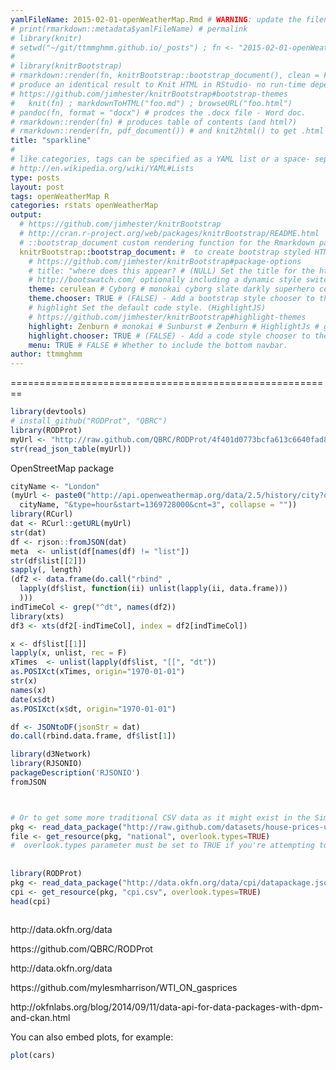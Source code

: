 ```yaml
---
yamlFileName: 2015-02-01-openWeatherMap.Rmd # WARNING: update the filename?
# print(rmarkdown::metadata$yamlFileName) # permalink
# library(knitr)
# setwd("~/git/ttmmghmm.github.io/_posts") ; fn <- "2015-02-01-openWeatherMap.Rmd" ; knit(fn)  # to get the .md file 
#
# library(knitrBootstrap)
# rmarkdown::render(fn, knitrBootstrap::bootstrap_document(), clean = FALSE) # no md?
# produce an identical result to Knit HTML in RStudio- no run-time dependency on RStudio
# https://github.com/jimhester/knitrBootstrap#bootstrap-themes
#   knit(fn) ; markdownToHTML("foo.md") ; browseURL("foo.html")
# pandoc(fn, format = "docx") # prodces the .docx file - Word doc.
# rmarkdown::render(fn) # produces table of contents (and html?)
# rmarkdown::render(fn, pdf_document()) # and knit2html() to get .html from .md
title: "sparkline"
#
# like categories, tags can be specified as a YAML list or a space- separated string.
# http://en.wikipedia.org/wiki/YAML#Lists
type: posts
layout: post
tags: openWeatherMap R 
categories: rstats openWeatherMap
output:
  # https://github.com/jimhester/knitrBootstrap
  # http://cran.r-project.org/web/packages/knitrBootstrap/README.html
  # ::bootstrap_document custom rendering function for the Rmarkdown package.
  knitrBootstrap::bootstrap_document: #  to create bootstrap styled HTML reports - not .md
    # https://github.com/jimhester/knitrBootstrap#package-options
    # title: "where does this appear? # (NULL) Set the title for the html document
    # http://bootswatch.com/ optionally including a dynamic style switch.
    theme: cerulean # Cyborg # monokai cyborg slate darkly superhero cerulean 
    theme.chooser: TRUE # (FALSE) - Add a bootstrap style chooser to the page.
    # highlight Set the default code style. (HighlightJS)
    # https://github.com/jimhester/knitrBootstrap#highlight-themes
    highlight: Zenburn # monokai # Sunburst # Zenburn # HighlightJs # google code 
    highlight.chooser: TRUE # (FALSE) - Add a code style chooser to the page.
    menu: TRUE # FALSE # Whether to include the bottom navbar.
author: ttmmghmm
---
```


========================================================


```r
library(devtools)
# install_github("RODProt", "QBRC")
library(RODProt)
myUrl <- "http://raw.github.com/QBRC/RODProt/4f401d0773bcfa613c6640fad8cce356b28ecf95/inst/extdata/mixed.json"
str(read_json_table(myUrl))
```

OpenStreetMap package

```r
cityName <- "London"
(myUrl <- paste0("http://api.openweathermap.org/data/2.5/history/city?q=",
  cityName, "&type=hour&start=1369728000&cnt=3", collapse = ""))
library(RCurl)
dat <- RCurl::getURL(myUrl)
str(dat)
df <- rjson::fromJSON(dat)
meta  <- unlist(df[names(df) != "list"])
str(df$list[[2]])
sapply(, length)
(df2 <- data.frame(do.call("rbind" , 
  lapply(df$list, function(ii) unlist(lapply(ii, data.frame)))
  )))
indTimeCol <- grep("^dt", names(df2))
library(xts)
df3 <- xts(df2[-indTimeCol], index = df2[indTimeCol])

x <- df$list[[1]]
lapply(x, unlist, rec = F)
xTimes  <- unlist(lapply(df$list, "[[", "dt"))
as.POSIXct(xTimes, origin="1970-01-01")
str(x)
names(x)
date(x$dt)
as.POSIXct(x$dt, origin="1970-01-01")

df <- JSONtoDF(jsonStr = dat)
do.call(rbind.data.frame, df$list[1])

library(d3Network)
library(RJSONIO)
packageDescription('RJSONIO')
fromJSON



# Or to get some more traditional CSV data as it might exist in the Simple Data Format:
pkg <- read_data_package("http://raw.github.com/datasets/house-prices-us/0b5042bbe9a2c2537a3bd708287321396b534710/datapackage.json")
file <- get_resource(pkg, "national", overlook.types=TRUE)
#  overlook.types parameter must be set to TRUE if you're attempting to load a file that has an unsupported data type (such as date)
 
 
library(RODProt)
pkg <- read_data_package("http://data.okfn.org/data/cpi/datapackage.json")
cpi <- get_resource(pkg, "cpi.csv", overlook.types=TRUE)
head(cpi)
 
```


http://data.okfn.org/data
 
https://github.com/QBRC/RODProt
 
http://data.okfn.org/data 
 
https://github.com/mylesmharrison/WTI_ON_gasprices
 
http://okfnlabs.org/blog/2014/09/11/data-api-for-data-packages-with-dpm-and-ckan.html
 

You can also embed plots, for example:

```r
plot(cars)
```


